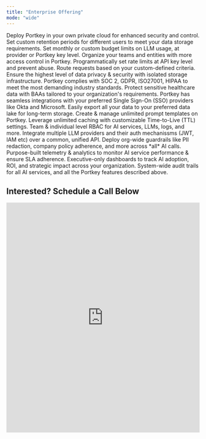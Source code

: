 ```yaml
---
title: "Enterprise Offering"
mode: "wide"
---
```


<CardGroup cols={3}>
  <Card icon="cloud" title="Private Cloud Deployments">
    Deploy Portkey in your own private cloud for enhanced security and control.
  </Card>
  <Card icon="calendar-days" title="Custom Retention Periods">
    Set custom retention periods for different users to meet your data storage requirements.
  </Card>
  <Card icon="credit-card" title="Budget Limits on Keys">
    Set monthly or custom budget limits on LLM usage, at provider or Portkey key level.
  </Card>
  <Card icon="folder" title="Org Management">
    Organize your teams and entities with more access control in Portkey.
  </Card>
  <Card icon="stopwatch" title="Custom Rate Limits">
    Programmatically set rate limits at API key level and prevent abuse.
  </Card>
  <Card icon="traffic-light" title="Advanced Routing">
    Route requests based on your custom-defined criteria.
  </Card>
  <Card icon="database" title="Data Isolation">
    Ensure the highest level of data privacy & security with isolated storage infrastructure.
  </Card>
  <Card icon="book-bookmark" title="Compliances & Certificates">
    Portkey complies with SOC 2, GDPR, ISO27001, HIPAA to meet the most demanding industry standards.
  </Card>
  <Card icon="handshake" title="Custom BAAs">
    Protect sensitive healthcare data with BAAs tailored to your organization's requirements.
  </Card>
  <Card icon="lock" title="SSO Integrations">
    Portkey has seamless integrations with your preferred Single Sign-On (SSO) providers like Okta and Microsoft.
  </Card>
  <Card icon="snowflake" title="Export to Data Lakes">
    Easily export all your data to your preferred data lake for long-term storage.
  </Card>
  <Card icon="infinity" title="Unlimited Prompts">
    Create & manage unlimited prompt templates on Portkey.
  </Card>
  <Card icon="stopwatch" title="Unlimited Cache TTL">
    Leverage unlimited caching with customizable Time-to-Live (TTL) settings.
  </Card>
  <Card icon="user-lock" title="Access Rules">
  Team & individual level RBAC for AI services, LLMs, logs, and more.
  </Card>
  <Card icon="grid-round" title="Universal API">
  Integrate multiple LLM providers and their auth mechanissms (JWT, IAM etc) over a common, unified API.
  </Card>
  <Card icon="shield-halved" title="Central Guardrails">
  Deploy org-wide guardrails like PII redaction, company policy adherence, and more across *all* AI calls.
  </Card>
  <Card icon="telescope" title="AI-Native Observability">
  Purpose-built telemetry & analytics to monitor AI service performance & ensure SLA adherence.
  </Card>
  <Card icon="memo" title="Executive Reporting">
  Executive-only dashboards to track AI adoption, ROI, and strategic impact across your organization.
  </Card>
  <Card icon="rectangle-history-circle-user" title="Audit Logs">
  System-wide audit trails for all AI services, and all the Portkey features described above.
  </Card>
</CardGroup>

## Interested? Schedule a Call Below

<iframe
  src="https://portkey.sh/demo-17"
  width="100%"
  height="600"
  frameBorder="0"
  allow="fullscreen; clipboard-write; encrypted-media; picture-in-picture"
  allowFullScreen
></iframe>
